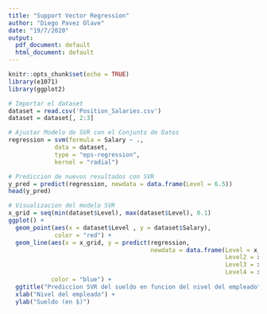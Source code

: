 ```yaml
---
title: "Support Vector Regression"
author: "Diego Pavez Olave"
date: "19/7/2020"
output:
  pdf_document: default
  html_document: default
---
```


```r
knitr::opts_chunk$set(echo = TRUE)
library(e1071)
library(ggplot2)
```

```r
# Importar el dataset
dataset = read.csv('Position_Salaries.csv')
dataset = dataset[, 2:3]
```
```r
# Ajustar Modelo de SVR con el Conjunto de Datos
regression = svm(formula = Salary ~ ., 
             data = dataset,
             type = "eps-regression",
             kernel = "radial")
```

```r
# Prediccion de nuevos resultados con SVR
y_pred = predict(regression, newdata = data.frame(Level = 6.5))
head(y_pred)
```


```r
# Visualizacion del modelo SVR
x_grid = seq(min(dataset$Level), max(dataset$Level), 0.1)
ggplot() +
  geom_point(aes(x = dataset$Level , y = dataset$Salary),
             color = "red") +
  geom_line(aes(x = x_grid, y = predict(regression, 
                                        newdata = data.frame(Level = x_grid,
                                                             Level2 = x_grid^2,
                                                             Level3 = x_grid^3,
                                                             Level4 = x_grid^4))),
            color = "blue") +
  ggtitle("Prediccion SVR del sueldo en funcion del nivel del empleado") +
  xlab("Nivel del empleado") +
  ylab("Sueldo (en $)")
```